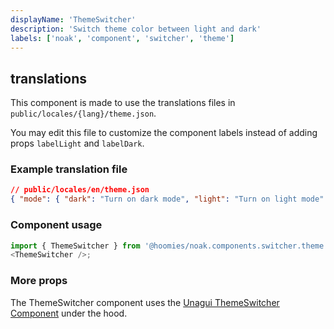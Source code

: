```yaml
---
displayName: 'ThemeSwitcher'
description: 'Switch theme color between light and dark'
labels: ['noak', 'component', 'switcher', 'theme']
---
```



## translations

This component is made to use the translations files in `public/locales/{lang}/theme.json`.

You may edit this file to customize the component labels instead of adding props `labelLight` and `labelDark`.

### Example translation file

```json
// public/locales/en/theme.json
{ "mode": { "dark": "Turn on dark mode", "light": "Turn on light mode" } }
```

### Component usage

```js
import { ThemeSwitcher } from '@hoomies/noak.components.switcher.theme';
<ThemeSwitcher />;
```

### More props

The ThemeSwitcher component uses the [Unagui ThemeSwitcher Component](https://bit.dev/hoomies/unagui/components/switcher/theme) under the hood.
